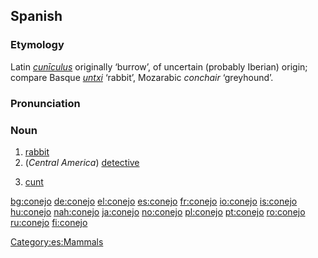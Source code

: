 ==Spanish==

===Etymology===
Latin ''[[cuniculus|cunīculus]]'' originally ‘burrow’, of uncertain (probably Iberian) origin; compare Basque ''[[untxi]]'' ‘rabbit’, Mozarabic ''conchair'' ‘greyhound’.

===Pronunciation===
{{IPA|/koˈnexo/}}

===Noun===
{{es-noun-m}}

# [[rabbit]]
# (''Central America'') [[detective]]
# {{vulgar slang|lang=es}} [[cunt]]

[[Category:es:Mammals]]

[[bg:conejo]]
[[de:conejo]]
[[el:conejo]]
[[es:conejo]]
[[fr:conejo]]
[[io:conejo]]
[[is:conejo]]
[[hu:conejo]]
[[nah:conejo]]
[[ja:conejo]]
[[no:conejo]]
[[pl:conejo]]
[[pt:conejo]]
[[ro:conejo]]
[[ru:conejo]]
[[fi:conejo]]